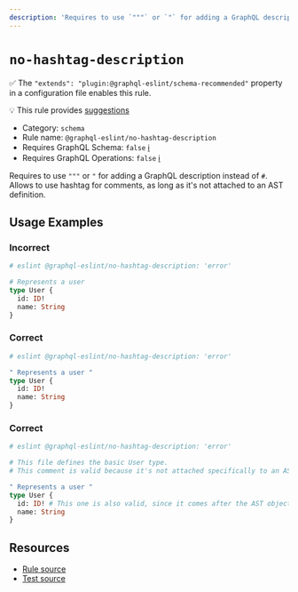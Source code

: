 ```yaml
---
description: 'Requires to use `"""` or `"` for adding a GraphQL description instead of `#`.'
---
```


# `no-hashtag-description`

✅ The `"extends": "plugin:@graphql-eslint/schema-recommended"` property in a configuration file
enables this rule.

💡 This rule provides
[suggestions](https://eslint.org/docs/developer-guide/working-with-rules#providing-suggestions)

- Category: `schema`
- Rule name: `@graphql-eslint/no-hashtag-description`
- Requires GraphQL Schema: `false`
  [ℹ️](/docs/getting-started#extended-linting-rules-with-graphql-schema)
- Requires GraphQL Operations: `false`
  [ℹ️](/docs/getting-started#extended-linting-rules-with-siblings-operations)

Requires to use `"""` or `"` for adding a GraphQL description instead of `#`. Allows to use hashtag
for comments, as long as it's not attached to an AST definition.

## Usage Examples

### Incorrect

```graphql
# eslint @graphql-eslint/no-hashtag-description: 'error'

# Represents a user
type User {
  id: ID!
  name: String
}
```

### Correct

```graphql
# eslint @graphql-eslint/no-hashtag-description: 'error'

" Represents a user "
type User {
  id: ID!
  name: String
}
```

### Correct

```graphql
# eslint @graphql-eslint/no-hashtag-description: 'error'

# This file defines the basic User type.
# This comment is valid because it's not attached specifically to an AST object.

" Represents a user "
type User {
  id: ID! # This one is also valid, since it comes after the AST object
  name: String
}
```

## Resources

- [Rule source](https://github.com/dimaMachina/graphql-eslint/tree/master/packages/plugin/src/rules/no-hashtag-description.ts)
- [Test source](https://github.com/dimaMachina/graphql-eslint/tree/master/packages/plugin/__tests__/no-hashtag-description.spec.ts)
